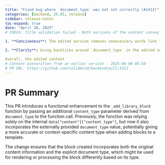 ```yaml
---
title: "Fixed bug where `document_type` was not set correctly (#1412)"
categories: [backend, 25.05, release]
sidebar: release-notes
toc-expand: true
date: "April 28, 2025"
# CHECK: Title validation failed - Both versions of the content convey the same information, but the edited version is more concise and clear. Here are some specific improvements:

1. **Conciseness**: The edited version removes unnecessary words like "a" and "being," making the sentence more direct.

2. **Clarity**: Using backticks around `document_type` in the edited version helps to clearly indicate that it is a code or variable name, which is a common convention in technical writing.

Overall, the edited content
# Content overwritten from an earlier version - 2025-06-06 08:50
# PR URL: https://github.com/validmind/backend/pull/1412
---
```


# PR Summary

This PR introduces a functional enhancement to the `_add_library_block` function by passing an additional `content_type` parameter derived from `document_type` to the function call. Previously, the function was relying solely on the internal `data["content"]["content_type"]`, but now it also incorporates the externally provided `document_type` value, potentially giving a more accurate or context-specific content type when adding blocks to a template.

The change ensures that the block created incorporates both the original content information and the explicit document type, which might be used for rendering or processing the block differently based on its type.
